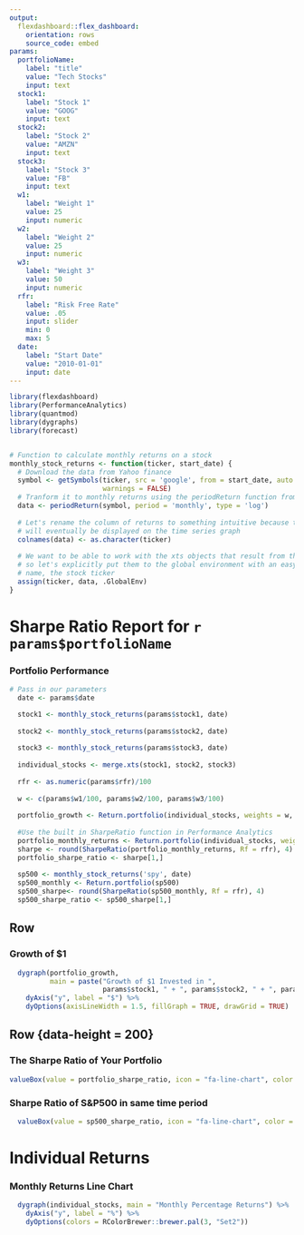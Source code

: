 ```yaml
---
output:
  flexdashboard::flex_dashboard:
    orientation: rows
    source_code: embed
params:
  portfolioName:
    label: "title"
    value: "Tech Stocks"
    input: text
  stock1: 
    label: "Stock 1"
    value: "GOOG"
    input: text
  stock2: 
    label: "Stock 2"
    value: "AMZN"
    input: text
  stock3: 
    label: "Stock 3"
    value: "FB"
    input: text
  w1: 
    label: "Weight 1"
    value: 25
    input: numeric
  w2: 
    label: "Weight 2"
    value: 25
    input: numeric
  w3: 
    label: "Weight 3"
    value: 50
    input: numeric
  rfr:
    label: "Risk Free Rate"
    value: .05
    input: slider
    min: 0
    max: 5
  date:
    label: "Start Date"
    value: "2010-01-01"
    input: date
---
```




```r
library(flexdashboard)
library(PerformanceAnalytics)
library(quantmod)
library(dygraphs)
library(forecast)


# Function to calculate monthly returns on a stock 
monthly_stock_returns <- function(ticker, start_date) {
  # Download the data from Yahoo finance
  symbol <- getSymbols(ticker, src = 'google', from = start_date, auto.assign = FALSE,
                       warnings = FALSE) 
  # Tranform it to monthly returns using the periodReturn function from quantmod
  data <- periodReturn(symbol, period = 'monthly', type = 'log')
  
  # Let's rename the column of returns to something intuitive because the column name is what
  # will eventually be displayed on the time series graph
  colnames(data) <- as.character(ticker)
  
  # We want to be able to work with the xts objects that result from this function 
  # so let's explicitly put them to the global environment with an easy to use 
  # name, the stock ticker
  assign(ticker, data, .GlobalEnv)
}
```

Sharpe Ratio Report for `r params$portfolioName`
=================================

### Portfolio Performance
  
```r
# Pass in our parameters
  date <- params$date

  stock1 <- monthly_stock_returns(params$stock1, date)
  
  stock2 <- monthly_stock_returns(params$stock2, date)
  
  stock3 <- monthly_stock_returns(params$stock3, date)
  
  individual_stocks <- merge.xts(stock1, stock2, stock3)
  
  rfr <- as.numeric(params$rfr)/100
  
  w <- c(params$w1/100, params$w2/100, params$w3/100)
  
  portfolio_growth <- Return.portfolio(individual_stocks, weights = w, wealth.index = TRUE)
  
  #Use the built in SharpeRatio function in Performance Analytics
  portfolio_monthly_returns <- Return.portfolio(individual_stocks, weights = w)
  sharpe <- round(SharpeRatio(portfolio_monthly_returns, Rf = rfr), 4)
  portfolio_sharpe_ratio <- sharpe[1,]
  
  sp500 <- monthly_stock_returns('spy', date)
  sp500_monthly <- Return.portfolio(sp500)
  sp500_sharpe<- round(SharpeRatio(sp500_monthly, Rf = rfr), 4)
  sp500_sharpe_ratio <- sp500_sharpe[1,]

```

Row 
-----------------------------------------------------------------------

### Growth of $1

```r

  dygraph(portfolio_growth, 
          main = paste("Growth of $1 Invested in ", 
                       params$stock1, " + ", params$stock2, " + ", params$stock3)) %>%
    dyAxis("y", label = "$") %>%
    dyOptions(axisLineWidth = 1.5, fillGraph = TRUE, drawGrid = TRUE)

```

Row {data-height = 200}
-----------------------------------------------------------------------

### The Sharpe Ratio of Your Portfolio

```r
valueBox(value = portfolio_sharpe_ratio, icon = "fa-line-chart", color = "primary")
```

### Sharpe Ratio of S&P500 in same time period

```r
  valueBox(value = sp500_sharpe_ratio, icon = "fa-line-chart", color = "primary")
```


Individual Returns
==========================

### Monthly Returns Line Chart

```r

  dygraph(individual_stocks, main = "Monthly Percentage Returns") %>% 
    dyAxis("y", label = "%") %>% 
    dyOptions(colors = RColorBrewer::brewer.pal(3, "Set2")) 

```

